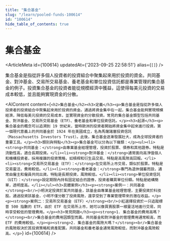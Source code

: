 ```yaml
---
title: "集合基金"
slug: "/learn/pooled-funds-100614"
id: "100614"
hide_table_of_contents: true
---
```



# 集合基金

<ArticleMeta id={100614} updatedAt={'2023-09-25 22:58:51'} alias={`[]`} />
<div className='border-solid border-b border-t-0 my-4 border-[var(--ifm-color-gray-300)]' />

集合基金是指從許多個人投資者的投資組合中聚集起來用於投資的資金。共同基金、對沖基金、交易所交易基金、養老基金和單位投資信託都是專業管理的集合基金的例子。投資集合基金的投資者能從規模經濟中獲益，這使得每美元投資的交易成本較低，並且能夠實現資金的分散。

<AIContent content={`<h2>集合基金</h2><h3>定義</h3><p>集合基金是指從許多個人投資者的投資組合中聚集起來用於投資的資金。通過將資金集中在一起，集合基金能夠實現規模經濟，降低每美元投資的交易成本，並實現資金的分散投資。常見的集合基金類型包括共同基金、對沖基金、交易所交易基金（ETF）、養老基金和單位投資信託。</p><h3>起源</h3><p>集合基金的概念可以追溯到 19 世紀末，當時歐洲的投資者開始將資金集中起來進行投資。第一個現代意義上的共同基金於 1924 年在美國成立，名為馬薩諸塞投資信託（Massachusetts Investors Trust）。此後，集合基金逐漸發展壯大，成為全球投資者的重要工具。</p><h3>類別與特點</h3><p>集合基金可以分為以下幾類：</p><ul><li><strong>共同基金：</strong>由專業基金經理管理，投資於股票、債券和其他證券。特點是流動性高，適合長期投資。</li><li><strong>對沖基金：</strong>通常面向高淨值個人和機構投資者，採用複雜的投資策略，如槓桿和衍生品交易。特點是高風險高回報。</li><li><strong>交易所交易基金（ETF）：</strong>在交易所上市交易，類似於股票。特點是交易靈活，費用較低。</li><li><strong>養老基金：</strong>專門為退休儲蓄而設，通常由僱主和僱員共同出資。特點是長期投資，風險較低。</li><li><strong>單位投資信託（UIT）：</strong>設定期限內持有固定組合的證券，投資者購買單位份額。特點是結構簡單，透明度高。</li></ul><h3>具體案例</h3><p><strong>案例一：共同基金</strong><br/>小明決定投資於某共同基金，該基金由專業基金經理管理，主要投資於科技股。通過投資該基金，小明不僅分散了投資風險，還享受到了專業管理帶來的潛在收益。</p><p><strong>案例二：交易所交易基金（ETF）</strong><br/>小紅選擇投資於一只追蹤標普 500 指數的 ETF。由於 ETF 在交易所上市，她可以像買賣股票一樣靈活地進行交易，同時享受較低的管理費用。</p><h3>常見問題</h3><p><strong>1. 集合基金的費用高嗎？</strong><br/>集合基金的費用因類型而異。共同基金和對沖基金的管理費用通常較高，而 ETF 的費用較低。</p><p><strong>2. 集合基金的風險大嗎？</strong><br/>集合基金的風險取決於其投資策略和資產配置。共同基金和養老基金通常風險較低，而對沖基金風險較高。</p>`} id={100614} />
